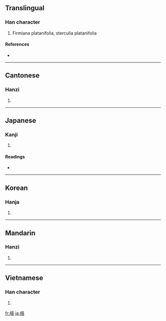 ==Translingual==

===Han character===
{{Han char|rn=75|rad=木|as=07|sn=11|four=4196<sub>1</sub>|canj=木一一口 (DMMR)}}

# Firmiana platanifolia, sterculia platanifolia

====References====
* {{Han ref|kx=0530.110|dkj=14872|dj=0918.090|hdz=21211.020|uh=68A7|ud=26791|bh=B1EF|bd=45551}}

----

==Cantonese==

===Hanzi===
{{yue-hanzi|jyut=|y=ng4}}

# {{defn|Cantonese|sort=木07}}

----

==Japanese==

===Kanji===
{{ja-kanji|grade=|rs=木07}}

# {{defn|Japanese}}

====Readings====
* {{ja-readings|on=[[ご]] (go)|kun=[[あおぎり]] (aogiri)}}

----

==Korean==

===Hanja===
{{ko-hanja|hangeul=오|eumhun=|rv=o|mr=o|y=o}}

# {{defn|Korean|sort=木07}}

----

==Mandarin==

===Hanzi===
{{cmn-hanzi|pin=[[wú]] ([[wu2]]), [[wù]] ([[wu4]]), [[yǔ]] ([[yu3]])|wg=wu<sup>2</sup>, wu<sup>4</sup>, yü<sup>3</sup>}}

# {{defn|Mandarin|sort=木07}}

----

==Vietnamese==

===Han character===
{{vi-hantu|[[ngô]]|rs=木07}}

# {{defn|Vietnamese|sort=木07}}

[[fr:梧]]
[[ja:梧]]